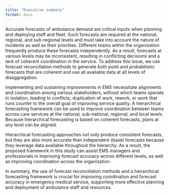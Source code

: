 ```yaml
---
title: "Executive summary"
format: docx
---
```


Accurate forecasts of ambulance demand are critical inputs when planning and deploying staff and fleet. Such forecasts are required at the national, regional, and sub-regional levels and must take into account the nature of incidents as well as their priorities. Different teams within the organization frequently produce these forecasts independently. As a result, forecasts at various levels may be inconsistent, resulting in conflicting decisions and a lack of coherent coordination in the service. To address this issue, we use forecast reconciliation methods to generate both point and probabilistic forecasts that are coherent and use all available data at all levels of disaggregation.

Implementing and sustaining improvements in EMS necessitate alignments and coordination among various stakeholders, without which teams operate in isolation, leading to conflicts, duplication of work, rework, or work that runs counter to the overall goal of improving service quality. A hierarchical forecasting framework can be used to improve coordination between teams across care services at the national, sub-national, regional, and local levels. Because hierarchical forecasting is based on coherent forecasts, plans at any level can be aligned.

Hierarchical forecasting approaches not only produce consistent forecasts, but they are also more accurate than independent (base) forecasts because they leverage data available throughout the hierarchy.
As a result, the proposed framework in this study can assist EMS managers and professionals in improving forecast accuracy across different levels, as well as improving coordination across the organization.

In summary, the use of forecast reconciliation methods and a hierarchical forecasting framework is crucial for improving coordination and forecast accuracy in emergency medical service, supporting more effective planning and deployment of ambulance staff and resources.
